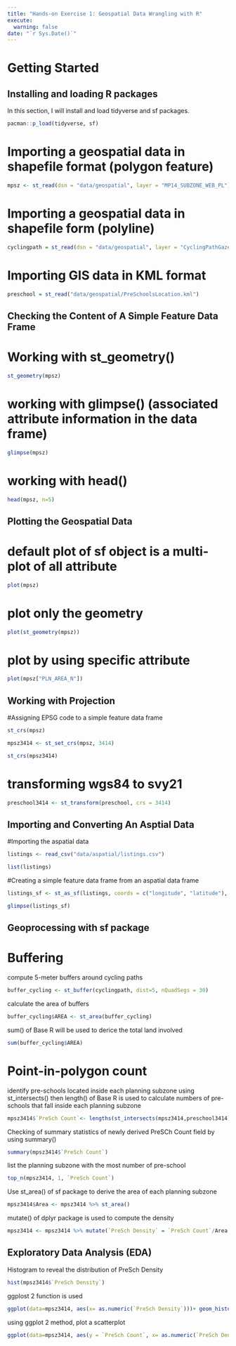```yaml
---
title: "Hands-on Exercise 1: Geospatial Data Wrangling with R"
execute: 
  warning: false
date: "`r Sys.Date()`"
---
```


# Getting Started

## Installing and loading R packages

In this section, I will install and load tidyverse and sf packages.

```r
pacman::p_load(tidyverse, sf)
```

# Importing a geospatial data in shapefile format (polygon feature)

```r
mpsz <- st_read(dsn = "data/geospatial", layer = "MP14_SUBZONE_WEB_PL")
```

# Importing a geospatial data in shapefile form (polyline)
```r
cyclingpath = st_read(dsn = "data/geospatial", layer = "CyclingPathGazette")
```
# Importing GIS data in KML format
```r
preschool = st_read("data/geospatial/PreSchoolsLocation.kml")

```

## Checking the Content of A Simple Feature Data Frame

# Working with st_geometry()
```r
st_geometry(mpsz)
```
# working with glimpse() (associated attribute information in the data frame)
```r
glimpse(mpsz)
```
# working with head()
```r
head(mpsz, n=5)
```

## Plotting the Geospatial Data

# default plot of sf object is a multi-plot of all attribute
```r
plot(mpsz)
```

# plot only the geometry
```r
plot(st_geometry(mpsz))
```
# plot by using specific attribute
```r
plot(mpsz["PLN_AREA_N"])
```

## Working with Projection

#Assigning EPSG code to a simple feature data frame
```r
st_crs(mpsz)

mpsz3414 <- st_set_crs(mpsz, 3414)

st_crs(mpsz3414)
```
# transforming wgs84 to svy21
```r
preschool3414 <- st_transform(preschool, crs = 3414)
```

## Importing and Converting An Asptial Data
#Importing the aspatial data
```r
listings <- read_csv("data/aspatial/listings.csv")

list(listings)
```
#Creating a simple feature data frame from an aspatial data frame
```r
listings_sf <- st_as_sf(listings, coords = c("longitude", "latitude"), crs=4326) %>% st_transform(crs = 3414)

glimpse(listings_sf)
```
## Geoprocessing with sf package
# Buffering

compute 5-meter buffers around cycling paths
```r
buffer_cycling <- st_buffer(cyclingpath, dist=5, nQuadSegs = 30)
```

calculate the area of buffers
```r
buffer_cycling$AREA <- st_area(buffer_cycling)
```

sum() of Base R will be used to derice the total land involved
```r
sum(buffer_cycling$AREA)
```

# Point-in-polygon count

identify pre-schools located inside each planning subzone using st_intersects() then length() of Base R is used to calculate numbers of pre-schools that fall inside each planning subzone
```r
mpsz3414$`PreSch Count`<- lengths(st_intersects(mpsz3414,preschool3414))
```
Checking of summary statistics of newly derived PreSCh Count field by using summary()
```r
summary(mpsz3414$`PreSch Count`)
```
list the planning subzone with the most number of pre-school
```r
top_n(mpsz3414, 1, `PreSch Count`)
```
Use st_area() of sf package to derive the area of each planning subzone
```r
mpsz3414$Area <- mpsz3414 %>% st_area()
```
mutate() of dplyr package is used to compute the density
```r
mpsz3414 <- mpsz3414 %>% mutate(`PreSch Density` = `PreSch Count`/Area * 1000000)
```

## Exploratory Data Analysis (EDA)

Histogram to reveal the distribution of PreSch Density
```r
hist(mpsz3414$`PreSch Density`)
```

ggplost 2 function is used
```r
ggplot(data=mpsz3414, aes(x= as.numeric(`PreSch Density`)))+ geom_histogram(bins=20, color="black", fill="light blue") + labs(title = "Are pre-school even distributed in Singapore?", subtitle= "There are many planning sub-zones with a single pre-school, on the other hand, \nthere are two planning sub-zones with at least 20 pre-schools", x = "Pre-school density (per km sq)", y = "Frequency")
```
using ggplot 2 method, plot a scatterplot
```r
ggplot(data=mpsz3414, aes(y = `PreSch Count`, x= as.numeric(`PreSch Density`)))+ geom_point(color="black", fill="light blue") + xlim(0, 40) + ylim(0, 40) + labs(title = "", x = "Pre-school density (per km sq)", y = "Pre-school count")
```
